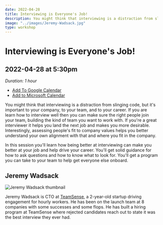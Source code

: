 ```yaml
---
date: 2022-04-28
title: Interviewing is Everyone's Job!
description: You might think that interviewing is a distraction from slinging code, but it's important to your company, to your team, and to your career. If you are learn how to interview well then you can make sure the right people join your team, building the kind of team you want to work with.
image: "../images/Jeremy-Wadsack.jpg"
type: workshop
---
```


# Interviewing is Everyone's Job!

## 2022-04-28 at 5:30pm

_Duration: 1 hour_

- [Add To Google Calendar](https://calendar.google.com/calendar/render?action=TEMPLATE&dates=20220429T003000Z%2F20220429T013000Z&details=In%20this%20session%20you%27ll%20learn%20how%20being%20better%20at%20interviewing%20can%20make%20you%20better%20at%20your%20job%20and%20help%20drive%20your%20career.%20You%27ll%20get%20solid%20guidance%20for%20how%20to%20ask%20questions%20and%20how%20to%20know%20what%20to%20look%20for.&location=http%3A%2F%2Flovelace-labs.adadev.org&text=Interviewing%20is%20Everyone%27s%20Job%20with%20Jeremy%20Wadsak)
- [Add to Microsoft Calendar](https://outlook.live.com/calendar/0/deeplink/compose?allday=false&body=In%20this%20session%20you%27ll%20learn%20how%20being%20better%20at%20interviewing%20can%20make%20you%20better%20at%20your%20job%20and%20help%20drive%20your%20career.%20You%27ll%20get%20solid%20guidance%20for%20how%20to%20ask%20questions%20and%20how%20to%20know%20what%20to%20look%20for.&enddt=2022-04-29T01%3A30%3A00%2B00%3A00&location=http%3A%2F%2Flovelace-labs.adadev.org&path=%2Fcalendar%2Faction%2Fcompose&rru=addevent&startdt=2022-04-29T00%3A30%3A00%2B00%3A00&subject=Interviewing%20is%20Everyone%27s%20Job%20with%20Jeremy%20Wadsak)

You might think that interviewing is a distraction from slinging code, but it's important to your company, to your team, and to your career. If you are learn how to interview well then you can make sure the right people join your team, building the kind of team you want to work with. If you're a great interviewer it helps you land the next job and makes you more desirable. Interestingly, assessing people's fit to company values helps you better understand your own alignment with that and where you fit in the company.

In this session you'll learn how being better at interviewing can make you better at your job and help drive your career. You'll get solid guidance for how to ask questions and how to know what to look for. You'll get a program you can take to your team to help get everyone else onboard.

## Jeremy Wadsack

![Jeremy Wadsack thumbnail](../images/Jeremy-Wadsack-thumb.jpg)

Jeremy Wadsack is CTO at [TeamSense](https://www.teamsense.com/), a 2-year-old startup driving engagement for hourly workers. He has been on the launch team at 8 companies with some successes and some flops. He has built a hiring program at TeamSense where rejected candidates reach out to state it was the best interview they ever had.
